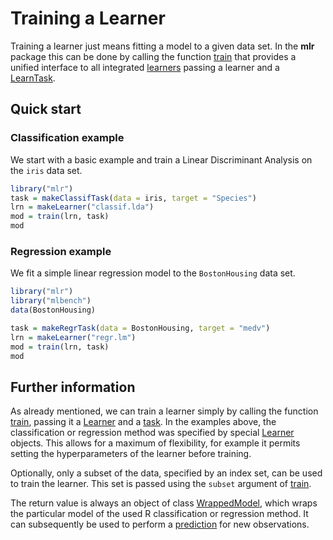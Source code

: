Training a Learner
==================

Training a learner just means fitting a model to a given data set.
In the **mlr** package this can be done by calling the function [train](http://berndbischl.github.io/mlr/man/train.html) that 
provides a unified interface to all integrated [learners](http://berndbischl.github.io/mlr/man/learners.html) passing a learner 
and a [LearnTask](http://berndbischl.github.io/mlr/man/makeLearner.html).


Quick start
-----------

### Classification example

We start with a basic example and train a Linear Discriminant Analysis on the ``iris`` data set.

```r
library("mlr")
task = makeClassifTask(data = iris, target = "Species")
lrn = makeLearner("classif.lda")
mod = train(lrn, task)
mod
```

### Regression example

We fit a simple linear regression model to the ``BostonHousing`` data set.

```r
library("mlr")
library("mlbench")
data(BostonHousing)

task = makeRegrTask(data = BostonHousing, target = "medv")
lrn = makeLearner("regr.lm")
mod = train(lrn, task)
mod
```

Further information
-------------------

As already mentioned, we can train a learner simply by
calling the function [train](http://berndbischl.github.io/mlr/man/train.html), passing it a [Learner](http://berndbischl.github.io/mlr/man/makeLearner.html) and a [task](http://berndbischl.github.io/mlr/man/SupervisedTask.html). 
In the examples above, the classification or regression method was specified 
by special [Learner](http://berndbischl.github.io/mlr/man/makeLearner.html) objects. This allows for a maximum of flexibility, for example it permits setting the hyperparameters of the learner before training. 

Optionally, only a subset of the data, specified by an index set, can be used to 
train the learner. This set is passed using the ``subset`` argument of [train](http://berndbischl.github.io/mlr/man/train.html).

The return value is always an object of class [WrappedModel](http://berndbischl.github.io/mlr/man/makeWrappedModel.html), which wraps the
particular model of the used R classification or regression method. It
can subsequently be used to perform a [prediction](http://berndbischl.github.io/mlr/man/predict.WrappedModel.html) for new observations.
